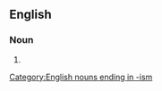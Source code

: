 ==English==
===Noun===
{{en-noun}}

# {{alternative form of|[[synoecism]]}}

[[Category:English nouns ending in -ism]]
